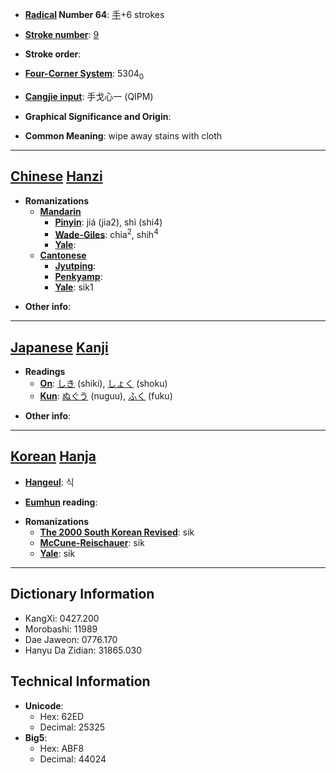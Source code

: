 * '''[[Wiktionary:Chinese radical index| Radical]] Number 64''': [[Wiktionary:Chinese radical index 手|手]]+6 strokes

* '''[[Wiktionary:Chinese total strokes index|Stroke number]]''': [[Wiktionary:Chinese total strokes index 9|9]]

* '''Stroke order''': 

* '''[[Wiktionary:Chinese four corner index|Four-Corner System]]''': 5304<sub>0</sub>

* '''[[Wiktionary:Chinese Cangjie index|Cangjie input]]''': 手戈心一 (QIPM)

* '''Graphical Significance and Origin''': 

* '''Common Meaning''': wipe away stains with cloth

----

== [[Chinese]] [[Hanzi]] ==

* '''Romanizations'''
** '''[[Mandarin]]'''
*** '''[[Pinyin]]''': jiá (jia2), shì (shi4)
*** '''[[Wade-Giles]]''': chia<sup>2</sup>, shih<sup>4</sup>
*** '''[[Yale]]''': 
** '''[[Cantonese]]'''
*** '''[[Jyutping]]''':
*** '''[[Penkyamp]]''': 
*** '''[[Yale]]''': sik1

* '''Other info''': 

----

== [[Japanese]] [[Kanji]] ==

* '''Readings'''
** '''[[On]]''': [[しき]] (shiki), [[しょく]] (shoku)
** '''[[Kun]]''': [[ぬぐう]] (nuguu), [[ふく]] (fuku)

* '''Other info''':  

----

== [[Korean]] [[Hanja]] ==

* '''[[Hangeul]]''': 식

* '''[[Eumhun]] reading''': 

* '''Romanizations'''
** '''[[The 2000 South Korean Revised Romanization|The 2000 South Korean Revised]]''': sik
** '''[[McCune-Reischauer]]''': sik
** '''[[Yale]]''': sik

----

== Dictionary Information ==

* KangXi: 0427.200
* Morobashi: 11989
* Dae Jaweon: 0776.170
* Hanyu Da Zidian: 31865.030

== Technical Information ==

* '''Unicode''':
** Hex: 62ED
** Decimal: 25325
* '''Big5''':
** Hex: ABF8
** Decimal: 44024